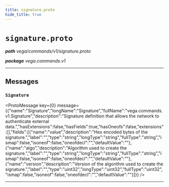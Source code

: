 ```yaml
---
title: signature.proto
hide_title: true
---
```



# `signature.proto`
_**path** vega/commands/v1/signature.proto_

_**package** vega.commands.v1_



---

## Messages


### `Signature`
<ProtoMessage key={0} message={{"name":"Signature","longName":"Signature","fullName":"vega.commands.v1.Signature","description":"Signature definition that allows the network to authenticate external data.","hasExtensions":false,"hasFields":true,"hasOneofs":false,"extensions":[],"fields":[{"name":"value","description":"Hex encoded bytes of the signature.","label":"","type":"string","longType":"string","fullType":"string","ismap":false,"isoneof":false,"oneofdecl":"","defaultValue":""},{"name":"algo","description":"Algorithm used to create the signature.","label":"","type":"string","longType":"string","fullType":"string","ismap":false,"isoneof":false,"oneofdecl":"","defaultValue":""},{"name":"version","description":"Version of the algorithm used to create the signature.","label":"","type":"uint32","longType":"uint32","fullType":"uint32","ismap":false,"isoneof":false,"oneofdecl":"","defaultValue":""}]}} />

---


  